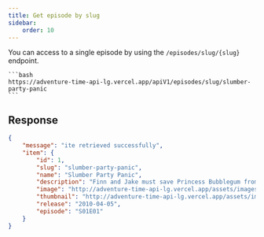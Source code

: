 ```yaml
---
title: Get episode by slug
sidebar:
    order: 10
---
```


You can access to a single episode by using the `/episodes/slug/{slug}` endpoint.

    ```bash
    https://adventure-time-api-lg.vercel.app/apiV1/episodes/slug/slumber-party-panic
    ```
## Response
```json
{
    "message": "ite retrieved successfully",
    "item": {
        "id": 1,
        "slug": "slumber-party-panic",
        "name": "Slumber Party Panic",
        "description": "Finn and Jake must save Princess Bubblegum from an impending zombie attack.",
        "image": "http://adventure-time-api-lg.vercel.app/assets/images/episodes/slumber-party-panic.webp",
        "thumbnail": "http://adventure-time-api-lg.vercel.app/assets/images/episodes/slumber-party-panic-thumbnail.webp",
        "release": "2010-04-05",
        "episode": "S01E01"
    }
}
```
